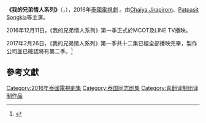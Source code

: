 {{Citation style|time=2017-02-27T04:09:16+00:00}}
{{expand|time=2017-02-27T04:09:16+00:00}}
{{Infobox Television
| show_name            = 我的兄弟情人系列
| original_name        = My Bromance {{lang|th|พี่ชาย เดอะซีรีส์}}<br />My Bromance: Phi Chai The Series
| image                = 
| caption              = 
| show_name_2          = 我的兄弟情人：團圓
| genre                = [[泰國電視劇|泰國電視劇]]
| format               = 
| creator              = 
| developer            = 
| writer               =
| director             = 
| creative_director= 
| presenter            =
| starring             =[[Chaiya_Jirapirom|Chaiya Jirapirom]]<br />[[Patpasit_Songkla|Patpasit Songkla]]
| judges               = 
| voices               = 
| narrated             = 
| theme_music_composer = 
| opentheme            = 
| endtheme             = 
| composer             = 
| country              = {{THA}}
| language             = [[泰語|泰語]]
| num_seasons          = 暫定兩季，第一季已播映完畢
| num_episodes         = 第一季共十二集
| list_episodes        = 
| slogan               = 
| executive_producer   = 
| supervising_producer =
| producer             = 
| editor               = 
| location             = {{THA}}
| cinematography       =
| camera               = 
| runtime              = 45分鐘
| company              = Greatest Entertainment
| distributor          = Greatest Entertainment、泰國第9電視台
| channel              = [[MCOT|MCOT]]，[[LINE_TV|LINE TV]]
| picture_format       = 576i、720p／1080i
| audio_format         = [[立體聲|立體聲]]
| first_run            = {{THA}}
| first_aired          = {{start date|2016|12|11}}
| last_aired           ={{start date|2017|2|26}}
| status               = 
| preceded_by          = 
| followed_by          = 
| related              = [[我的兄弟情人|我的兄弟情人]]
| website              = https://www.facebook.com/MyBromanceTheSeries/
| production_website   = 
}}

'''《我的兄弟情人系列》'''（{{lang-th|My Bromance พี่ชาย เดอะซีรีส์}}，{{lang-en|My Bromance: Phi Chai The Series}}），2016年[[泰國電視劇|泰國電視劇]] 。由[[Chaiya_Jirapirom|Chaiya Jirapirom]]、[[Patpasit_Songkla|Patpasit Songkla]]等主演。

2016年12月11日，《我的兄弟情人系列》第一季正式於MCOT及LINE TV播映。

2017年2月26日，《我的兄弟情人系列》第一季共十二集已經全部播映完畢，製作公司並已確認將有第二季。<ref>{{lang|th|{{cite web|url=https://www.instagram.com/p/BQ-22vogBRv/|title=อย่าเพิ่งตกใจไป #MyBromanceTheSeries มี ซีซั่น 2 โปรดติดตามชม|access-date=2017-02-26|archive-date=2017-04-22|archive-url=https://web.archive.org/web/20170422152244/https://www.instagram.com/p/BQ-22vogBRv/|dead-url=no}}}}</ref>

==參考文獻==
{{reflist}}
{{DEFAULTSORT:My Bromance}}
[[Category:2016年泰國電視劇集|Category:2016年泰國電視劇集]]
[[Category:泰国同志剧集|Category:泰国同志剧集]]
[[Category:喜翻译制组译制作品|Category:喜翻译制组译制作品]]